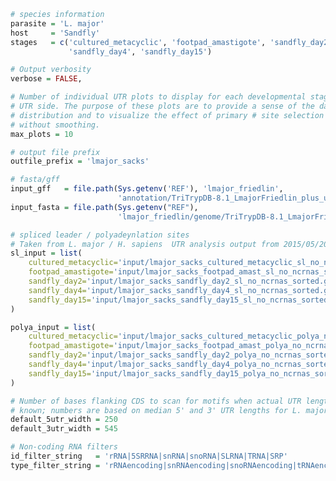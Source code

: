 ```r
# species information
parasite = 'L. major'
host     = 'Sandfly'
stages   = c('cultured_metacyclic', 'footpad_amastigote', 'sandfly_day2',
             'sandfly_day4', 'sandfly_day15')

# Output verbosity
verbose = FALSE,

# Number of individual UTR plots to display for each developmental stage and
# UTR side. The purpose of these plots are to provide a sense of the data
# distribution and to visualize the effect of primary # site selection with and
# without smoothing.
max_plots = 10

# output file prefix
outfile_prefix = 'lmajor_sacks'

# fasta/gff
input_gff   = file.path(Sys.getenv('REF'), 'lmajor_friedlin',
                        'annotation/TriTrypDB-8.1_LmajorFriedlin_plus_unannotated_orfs.gff')
input_fasta = file.path(Sys.getenv("REF"), 
                        'lmajor_friedlin/genome/TriTrypDB-8.1_LmajorFriedlin_Genome.fasta')

# spliced leader / polyadeynlation sites
# Taken from L. major / H. sapiens  UTR analysis output from 2015/05/20
sl_input = list(
    cultured_metacyclic='input/lmajor_sacks_cultured_metacyclic_sl_no_ncrnas_sorted.gff.gz',
    footpad_amastigote='input/lmajor_sacks_footpad_amast_sl_no_ncrnas_sorted.gff.gz',
    sandfly_day2='input/lmajor_sacks_sandfly_day2_sl_no_ncrnas_sorted.gff.gz',
    sandfly_day4='input/lmajor_sacks_sandfly_day4_sl_no_ncrnas_sorted.gff.gz',
    sandfly_day15='input/lmajor_sacks_sandfly_day15_sl_no_ncrnas_sorted.gff.gz'
)

polya_input = list(
    cultured_metacyclic='input/lmajor_sacks_cultured_metacyclic_polya_no_ncrnas_sorted.gff.gz',
    footpad_amastigote='input/lmajor_sacks_footpad_amast_polya_no_ncrnas_sorted.gff.gz',
    sandfly_day2='input/lmajor_sacks_sandfly_day2_polya_no_ncrnas_sorted.gff.gz',
    sandfly_day4='input/lmajor_sacks_sandfly_day4_polya_no_ncrnas_sorted.gff.gz',
    sandfly_day15='input/lmajor_sacks_sandfly_day15_polya_no_ncrnas_sorted.gff.gz'
)

# Number of bases flanking CDS to scan for motifs when actual UTR length is not
# known; numbers are based on median 5' and 3' UTR lengths for L. major
default_5utr_width = 250
default_3utr_width = 545

# Non-coding RNA filters
id_filter_string   = 'rRNA|5SRRNA|snRNA|snoRNA|SLRNA|TRNA|SRP'
type_filter_string = 'rRNAencoding|snRNAencoding|snoRNAencoding|tRNAencoding'
```
